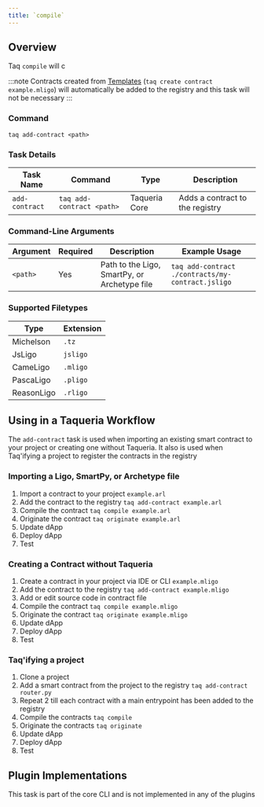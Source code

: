 ```yaml
---
title: `compile`
---
```


## Overview

Taq `compile` will c

:::note
Contracts created from [Templates](/docs/features/templates) (`taq create contract example.mligo`) will automatically be added to the registry and this task will not be necessary
:::


### Command

```shell
taq add-contract <path> 
```

### Task Details

| Task Name      | Command                       | Type           | Description                     | 
| -------------- | ----------------------------- | -------------- | ------------------------------- |
| `add-contract` | `taq add-contract <path> `    | Taqueria Core  | Adds a contract to the registry |

### Command-Line Arguments

| Argument       | Required | Description                                  | Example Usage                                     |
| -------------- | -------- | -------------------------------------------- | ------------------------------------------------- |
| `<path>`       | Yes      | Path to the Ligo, SmartPy, or Archetype file | `taq add-contract ./contracts/my-contract.jsligo` |

### Supported Filetypes

| Type             | Extension  |
| ---------------- | ---------- |
| Michelson        | `.tz`      |
| JsLigo           | `jsligo`   |
| CameLigo         | `.mligo`   |
| PascaLigo        | `.pligo`   |     
| ReasonLigo       | `.rligo`   |


## Using in a Taqueria Workflow

The `add-contract` task is used when importing an existing smart contract to your project or creating one without Taqueria.  It also is used when Taq'ifying a project to register the contracts in the registry

### Importing a Ligo, SmartPy, or Archetype file

1. Import a contract to your project `example.arl`
2. Add the contract to the registry `taq add-contract example.arl`
3. Compile the contract `taq compile example.arl`
4. Originate the contract `taq originate example.arl`
5. Update dApp
6. Deploy dApp
7. Test

### Creating a Contract without Taqueria 

1. Create a contract in your project via IDE or CLI `example.mligo`
2. Add the contract to the registry `taq add-contract example.mligo`
3. Add or edit source code in contract file
4. Compile the contract `taq compile example.mligo`
5. Originate the contract `taq originate example.mligo`
6. Update dApp
7. Deploy dApp
8. Test

### Taq'ifying a project

1. Clone a project
2. Add a smart contract from the project to the registry `taq add-contract router.py`
3. Repeat 2 till each contract with a main entrypoint has been added to the registry
4. Compile the contracts `taq compile`
5. Originate the contracts `taq originate`
6. Update dApp
7. Deploy dApp
8. Test



## Plugin Implementations

This task is part of the core CLI and is not implemented in any of the plugins
